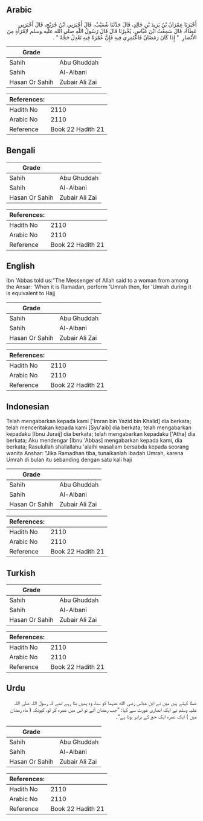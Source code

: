 ## Arabic


<div dir="rtl" lang="ar" style={{fontSize:'larger',backgroundColor:'#f8f9fa',padding:20}}>
أَخْبَرَنَا عِمْرَانُ بْنُ يَزِيدَ بْنِ خَالِدٍ، قَالَ حَدَّثَنَا شُعَيْبٌ، قَالَ أَخْبَرَنِي ابْنُ جُرَيْجٍ، قَالَ أَخْبَرَنِي عَطَاءٌ، قَالَ سَمِعْتُ ابْنَ عَبَّاسٍ، يُخْبِرُنَا قَالَ قَالَ رَسُولُ اللَّهِ صلى الله عليه وسلم لاِمْرَأَةٍ مِنَ الأَنْصَارِ ‏ "‏ إِذَا كَانَ رَمَضَانُ فَاعْتَمِرِي فِيهِ فَإِنَّ عُمْرَةً فِيهِ تَعْدِلُ حَجَّةً ‏"‏ ‏.‏
</div>
<div style={{backgroundColor:'#f8f9fa',padding:20, marginBottom: 10}}><table> <thead> <tr> <th>Grade</th> <th></th> </tr> </thead> <tbody> <tr><td>Sahih</td><td>Abu Ghuddah</td></tr><tr><td>Sahih</td><td>Al-Albani</td></tr><tr><td>Hasan Or Sahih</td><td>Zubair Ali Zai</td></tr></tbody></table><table> <thead> <tr> <th>References:</th> <th></th> </tr> </thead> <tbody><tr><td>Hadith No</td><td>2110</td></tr><tr><td>Arabic No</td><td>2110</td></tr><tr><td>Reference</td><td>Book 22 Hadith 21</td></tr></tbody></table></div>

## Bengali


<div dir="ltr" lang="bn" style={{fontSize:'larger',backgroundColor:'#f8f9fa',padding:20}}>

</div>
<div style={{backgroundColor:'#f8f9fa',padding:20, marginBottom: 10}}><table> <thead> <tr> <th>Grade</th> <th></th> </tr> </thead> <tbody> <tr><td>Sahih</td><td>Abu Ghuddah</td></tr><tr><td>Sahih</td><td>Al-Albani</td></tr><tr><td>Hasan Or Sahih</td><td>Zubair Ali Zai</td></tr></tbody></table><table> <thead> <tr> <th>References:</th> <th></th> </tr> </thead> <tbody><tr><td>Hadith No</td><td>2110</td></tr><tr><td>Arabic No</td><td>2110</td></tr><tr><td>Reference</td><td>Book 22 Hadith 21</td></tr></tbody></table></div>

## English


<div dir="ltr" lang="en" style={{fontSize:'larger',backgroundColor:'#f8f9fa',padding:20}}>
Ibn 'Abbas told us:"The Messenger of Allah said to a woman from among the Ansar: 'When it is Ramadan, perform 'Umrah then, for 'Umrah during it is equivalent to Hajj
</div>
<div style={{backgroundColor:'#f8f9fa',padding:20, marginBottom: 10}}><table> <thead> <tr> <th>Grade</th> <th></th> </tr> </thead> <tbody> <tr><td>Sahih</td><td>Abu Ghuddah</td></tr><tr><td>Sahih</td><td>Al-Albani</td></tr><tr><td>Hasan Or Sahih</td><td>Zubair Ali Zai</td></tr></tbody></table><table> <thead> <tr> <th>References:</th> <th></th> </tr> </thead> <tbody><tr><td>Hadith No</td><td>2110</td></tr><tr><td>Arabic No</td><td>2110</td></tr><tr><td>Reference</td><td>Book 22 Hadith 21</td></tr></tbody></table></div>

## Indonesian


<div dir="ltr" lang="id" style={{fontSize:'larger',backgroundColor:'#f8f9fa',padding:20}}>
Telah mengabarkan kepada kami ['Imran bin Yazid bin Khalid] dia berkata; telah menceritakan kepada kami [Syu'aib] dia berkata; telah mengabarkan kepadaku [Ibnu Juraij] dia berkata; telah mengabarkan kepadaku ['Atha] dia berkata; Aku mendengar [Ibnu 'Abbas] mengabarkan kepada kami, dia berkata; Rasulullah shallallahu 'alaihi wasallam bersabda kepada seorang wanita Anshar: "Jika Ramadhan tiba, tunaikanlah ibadah Umrah, karena Umrah di bulan itu sebanding dengan satu kali haji
</div>
<div style={{backgroundColor:'#f8f9fa',padding:20, marginBottom: 10}}><table> <thead> <tr> <th>Grade</th> <th></th> </tr> </thead> <tbody> <tr><td>Sahih</td><td>Abu Ghuddah</td></tr><tr><td>Sahih</td><td>Al-Albani</td></tr><tr><td>Hasan Or Sahih</td><td>Zubair Ali Zai</td></tr></tbody></table><table> <thead> <tr> <th>References:</th> <th></th> </tr> </thead> <tbody><tr><td>Hadith No</td><td>2110</td></tr><tr><td>Arabic No</td><td>2110</td></tr><tr><td>Reference</td><td>Book 22 Hadith 21</td></tr></tbody></table></div>

## Turkish


<div dir="ltr" lang="tr" style={{fontSize:'larger',backgroundColor:'#f8f9fa',padding:20}}>

</div>
<div style={{backgroundColor:'#f8f9fa',padding:20, marginBottom: 10}}><table> <thead> <tr> <th>Grade</th> <th></th> </tr> </thead> <tbody> <tr><td>Sahih</td><td>Abu Ghuddah</td></tr><tr><td>Sahih</td><td>Al-Albani</td></tr><tr><td>Hasan Or Sahih</td><td>Zubair Ali Zai</td></tr></tbody></table><table> <thead> <tr> <th>References:</th> <th></th> </tr> </thead> <tbody><tr><td>Hadith No</td><td>2110</td></tr><tr><td>Arabic No</td><td>2110</td></tr><tr><td>Reference</td><td>Book 22 Hadith 21</td></tr></tbody></table></div>

## Urdu


<div dir="rtl" lang="ur" style={{fontSize:'larger',backgroundColor:'#f8f9fa',padding:20}}>
عطا کہتے ہیں میں نے ابن عباس رضی الله عنہما کو سنا، وہ ہمیں بتا رہے تھے کہ رسول اللہ صلی اللہ علیہ وسلم نے ایک انصاری عورت سے کہا: ”جب رمضان آئے تو اس میں عمرہ کر لو، کیونکہ ( ماہ رمضان میں ) ایک عمرہ ایک حج کے برابر ہوتا ہے“۔
</div>
<div style={{backgroundColor:'#f8f9fa',padding:20, marginBottom: 10}}><table> <thead> <tr> <th>Grade</th> <th></th> </tr> </thead> <tbody> <tr><td>Sahih</td><td>Abu Ghuddah</td></tr><tr><td>Sahih</td><td>Al-Albani</td></tr><tr><td>Hasan Or Sahih</td><td>Zubair Ali Zai</td></tr></tbody></table><table> <thead> <tr> <th>References:</th> <th></th> </tr> </thead> <tbody><tr><td>Hadith No</td><td>2110</td></tr><tr><td>Arabic No</td><td>2110</td></tr><tr><td>Reference</td><td>Book 22 Hadith 21</td></tr></tbody></table></div>